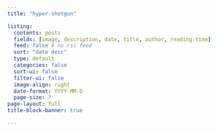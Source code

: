 ```yaml
---
title: "hyper-shotgun"

listing:
  contents: posts
  fields: [image, description, date, title, author, reading-time]
  feed: false # no rss feed
  sort: "date desc"
  type: default
  categories: false
  sort-ui: false
  filter-ui: false
  image-align: right
  date-format: YYYY-MM-D
  page-size: 7
page-layout: full
title-block-banner: true

---
```


